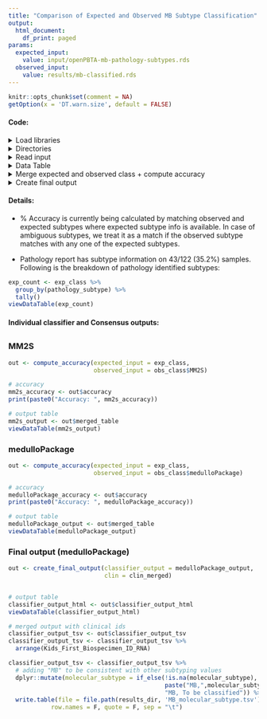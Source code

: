 ```yaml
---
title: "Comparison of Expected and Observed MB Subtype Classification"
output:
  html_document:
    df_print: paged
params:
  expected_input:
    value: input/openPBTA-mb-pathology-subtypes.rds
  observed_input:
    value: results/mb-classified.rds
---
```

  
```r
knitr::opts_chunk$set(comment = NA)
getOption(x = 'DT.warn.size', default = FALSE)
```

#### Code:

<details><summary>Load libraries</summary>
```r
# load libraries
suppressPackageStartupMessages(library(tidyverse))
suppressPackageStartupMessages(library(knitr))
suppressPackageStartupMessages(library(DT))
suppressPackageStartupMessages(library(plyr))
```
</details>

<details><summary>Directories</summary>
```r
# set data directory
root_dir <- rprojroot::find_root(rprojroot::has_dir(".git"))
data_dir <- file.path(root_dir, "data")

# set results directory
results_dir <- file.path(root_dir, "analyses", "molecular-subtyping-MB", "results")

# this file was created in the 01-filter-and-batch-correction.R
subset_clin_file <- file.path("input", "subset-mb-clinical.tsv")
```

</details>

<details><summary>Read input</summary>
```r
# read in subset clinical mb file that was created in 01-filter-and-batch-correction.R
subset_clin <- read.delim(subset_clin_file)

exp_class <- readRDS(params$expected_input)
obs_class <- readRDS(params$observed_input)

# format ambiguous expected classes 
exp_class <- exp_class %>%
  mutate(pathology_subtype = recode(pathology_subtype, 
                                    "non-WNT" = "SHH, Group3, Group4", 
                                    "Group 3 or 4" = "Group3, Group4")) %>%
  mutate(pathology_subtype = gsub(" ", "", pathology_subtype))

# format subset clinical file
# RNA MB samples
clin_rna <- subset_clin  %>%
  filter(experimental_strategy == "RNA-Seq")  %>%
  dplyr::rename(Kids_First_Biospecimen_ID_RNA = Kids_First_Biospecimen_ID) %>%
  dplyr::select(Kids_First_Participant_ID, sample_id, tumor_descriptor, Kids_First_Biospecimen_ID_RNA)

# DNA MB samples
clin_wgs <- subset_clin  %>%
  filter(experimental_strategy == "WGS")  %>%
  dplyr::rename(Kids_First_Biospecimen_ID_DNA = Kids_First_Biospecimen_ID) %>%
  dplyr::select(Kids_First_Participant_ID, sample_id, tumor_descriptor, Kids_First_Biospecimen_ID_DNA)

# combine both
clin_merged <- clin_wgs %>%
  right_join(clin_rna, by = c('sample_id', 'Kids_First_Participant_ID','tumor_descriptor'))
```
</details>

<details><summary>Data Table</summary>
```r
# custom datatable function
viewDataTable <- function(dat){
  DT::datatable(dat,
                rownames = FALSE,
                filter = "top",
                class = 'cell-border stripe',
                options = list(pageLength = 5,
                               searchHighlight = TRUE,
                               scrollX = TRUE,
                               dom = 'tpi',
                               initComplete = JS("function(settings, json) {",
                                                 "$(this.api().table().header()).css({'background-color':
                                            '#004467', 'color': '#fff'});","}"))
  )
}
```
</details>

<details><summary>Merge expected and observed class + compute accuracy </summary>
```r
# function for merging expected and observed subtypes and returning accuracy
compute_accuracy <- function(expected_input, observed_input){
  # merge expected and observed subtypes
  merged_table <- expected_input %>%
    left_join(observed_input, by = c('Kids_First_Biospecimen_ID' = 'sample')) %>%
    mutate(match = str_detect(pathology_subtype, best.fit))
  merged_table$sample_id <- as.factor(merged_table$sample_id)
  
  # compute accuracy
  accuracy <- merged_table %>%
    filter(!is.na(pathology_subtype)) %>%
    group_by(match) %>%
    dplyr::summarise(n = n()) %>%
    mutate(Accuracy = paste0(round(n/sum(n)*100, 2), '%')) %>%
    filter(match) %>%
    .$Accuracy
  
  # return both as list
  output <- list(merged_table = merged_table, accuracy = accuracy)
  return(output)
}
```
</details>

<details><summary>Create final output </summary>
```r
# function for creating output for html and tsv files
create_final_output <- function(classifier_output, clin){
  # use molecular_subtype instead of best.fit (i.e. medulloPackage prediction column)
  classifier_output <- classifier_output %>%
    dplyr::rename(molecular_subtype = best.fit,
                  Kids_First_Biospecimen_ID_RNA = Kids_First_Biospecimen_ID) %>%
    dplyr::select(Kids_First_Biospecimen_ID_RNA, sample_id,
                  pathology_subtype, molecular_subtype, match)
  
  # merge with clinical data
  classifier_output <- clin %>%
    inner_join(classifier_output, by = c('sample_id', 'Kids_First_Biospecimen_ID_RNA'))
  
  # required for datatable filter
  classifier_output$sample_id <- as.factor(classifier_output$sample_id)
  
  # subset columns for html output
  classifier_output_html <- classifier_output %>%
    mutate(Kids_First_Biospecimen_ID = Kids_First_Biospecimen_ID_RNA) %>%
    dplyr::select(Kids_First_Biospecimen_ID, sample_id, pathology_subtype, molecular_subtype, match) %>%
    arrange(Kids_First_Biospecimen_ID)
  
  # subset columns for tsv output
  classifier_output_tsv <- classifier_output %>%
    dplyr::select(Kids_First_Participant_ID, sample_id, Kids_First_Biospecimen_ID_DNA,
                  Kids_First_Biospecimen_ID_RNA, molecular_subtype)
  
  # return as list
  output <- list(classifier_output_html = classifier_output_html,
                 classifier_output_tsv = classifier_output_tsv)
  return(output)
}
```
</details>

#### Details:

* % Accuracy is currently being calculated by matching observed and expected subtypes where expected subtype info is available. In case of ambiguous subtypes, we treat it as a match if the observed subtype matches with any one of the expected subtypes.

* Pathology report has subtype information on 43/122 (35.2%) samples. Following is the breakdown of pathology identified subtypes: 

```r
exp_count <- exp_class %>% 
  group_by(pathology_subtype) %>% 
  tally()
viewDataTable(exp_count)
```

#### Individual classifier and Consensus outputs:

## {.tabset .tabset-fade}

### MM2S

```r
out <- compute_accuracy(expected_input = exp_class, 
                        observed_input = obs_class$MM2S)

# accuracy
mm2s_accuracy <- out$accuracy
print(paste0("Accuracy: ", mm2s_accuracy))

# output table
mm2s_output <- out$merged_table
viewDataTable(mm2s_output)
```

### medulloPackage

```r
out <- compute_accuracy(expected_input = exp_class, 
                        observed_input = obs_class$medulloPackage)

# accuracy
medulloPackage_accuracy <- out$accuracy
print(paste0("Accuracy: ", medulloPackage_accuracy))

# output table
medulloPackage_output <- out$merged_table
viewDataTable(medulloPackage_output)
```

### Final output (medulloPackage)

```r
out <- create_final_output(classifier_output = medulloPackage_output,
                           clin = clin_merged)


# output table
classifier_output_html <- out$classifier_output_html
viewDataTable(classifier_output_html)

# merged output with clinical ids
classifier_output_tsv <- out$classifier_output_tsv
classifier_output_tsv <- classifier_output_tsv %>%
  arrange(Kids_First_Biospecimen_ID_RNA)

classifier_output_tsv <- classifier_output_tsv %>%
  # adding "MB" to be consistent with other subtyping values
  dplyr::mutate(molecular_subtype = if_else(!is.na(molecular_subtype),
                                            paste("MB,",molecular_subtype),
                                            "MB, To be classified")) %>%
  write.table(file = file.path(results_dir, 'MB_molecular_subtype.tsv'),
            row.names = F, quote = F, sep = "\t")
```
